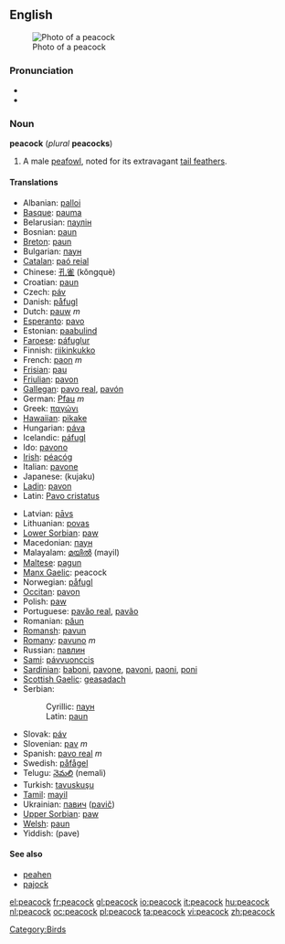 {{wikipedia}}
==English==
[[Image:Peacock_small.jpg|Photo of a peacock]]

=== Pronunciation ===
*{{IPA|/'pi:kɔk/}}
*{{audio|en-us-peacock.ogg|Audio (US)}}

=== Noun ===
'''peacock''' (''plural'' '''peacocks''')

# A male [[peafowl]], noted for its extravagant [[tail feather]]s.

==== Translations ====
{{top}}
*Albanian: [[palloi]]
*[[Basque]]: [[pauma]]
*Belarusian: [[паулін]]
*Bosnian: [[paun#Bosnian|paun]] {{m}}
*[[Breton]]: [[paun]]
*Bulgarian: [[паун#Bulgarian|паун]] {{m}}
*[[Catalan]]: [[paó reial]]
*Chinese: [[孔雀]] (kǒngquè)
*Croatian: [[paun#Croatian|paun]] {{m}}
*Czech: [[páv]] {{m}}
*Danish: [[påfugl]]
*Dutch: [[pauw]] ''m''
*[[Esperanto]]: [[pavo]]
*Estonian: [[paabulind]]
*[[Faroese]]: [[páfuglur]]
*Finnish: [[riikinkukko]]
*French: [[paon]] ''m''
*[[Frisian]]: [[pau]]
*[[Friulian]]: [[pavon]]
*[[Gallegan]]: [[pavo real]], [[pavón]]
*German: [[Pfau]] ''m''
*Greek: [[παγώνι]]
*[[Hawaiian]]: [[pikake]]
*Hungarian: [[páva]]
*Icelandic: [[páfugl]]
*Ido: [[pavono]]
*[[Irish]]: [[péacóg]]
*Italian: [[pavone]]
*Japanese: [[]] (kujaku)
*[[Ladin]]: [[pavon]]
*Latin: [[Pavo cristatus]]
{{mid}}
*Latvian: [[pāvs]]
*Lithuanian: [[povas]]
*[[Lower Sorbian]]: [[paw]]
*Macedonian: [[паун#Macedonian|паун]] {{m}}
*Malayalam: [[മയില്‍]] (mayil)
*[[Maltese]]: [[pagun]]
*[[Manx Gaelic]]: peacock
*Norwegian: [[påfugl]]
*[[Occitan]]: [[pavon]]
*Polish: [[paw]] '' ''
*Portuguese: [[pavão real]], [[pavão]]
*Romanian: [[păun]]
*[[Romansh]]: [[pavun]]
*[[Romany]]: [[pavuno]] ''m''
*Russian: [[павлин]] {{m}}
*[[Sami]]: [[pávvuonccis]]
*[[Sardinian]]: [[baboni]], [[pavone]], [[pavoni]], [[paoni]], [[poni]]
*[[Scottish Gaelic]]: [[geasadach]]
*Serbian:
*:Cyrillic: [[паун#Serbian|паун]] {{m}}
*:Latin: [[paun#Serbian|paun]] {{m}}
*Slovak: [[páv]]
*Slovenian: [[pav]] ''m''
*Spanish: [[pavo real]] ''m''
*Swedish: [[påfågel]]
*Telugu: [[నెమలి]] (nemali)
*Turkish: [[tavuskuşu]]
*[[Tamil]]: [[mayil]]
*Ukrainian: [[павич]] ([[pavič]])
*[[Upper Sorbian]]: [[paw]]
*[[Welsh]]: [[paun]]
*Yiddish: [[]] (pave)
{{bottom}}

====See also====
* [[peahen]]
* [[pajock]]

[[Category:Birds]]

[[el:peacock]]
[[fr:peacock]]
[[gl:peacock]]
[[io:peacock]]
[[it:peacock]]
[[hu:peacock]]
[[nl:peacock]]
[[oc:peacock]]
[[pl:peacock]]
[[ta:peacock]]
[[vi:peacock]]
[[zh:peacock]]